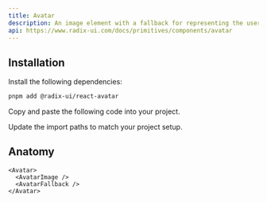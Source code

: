 ```yaml
---
title: Avatar
description: An image element with a fallback for representing the user.
api: https://www.radix-ui.com/docs/primitives/components/avatar
---
```


<ComponentPreview name="ui/avatar/demo.tsx" />

## Installation

<Steps>

<Step>Install the following dependencies:</Step>

```bash
pnpm add @radix-ui/react-avatar
```

<Step>Copy and paste the following code into your project.</Step>

<ComponentSource name="ui/avatar/index.tsx" />

<Step>Update the import paths to match your project setup.</Step>

</Steps>

## Anatomy

```tsx
<Avatar>
  <AvatarImage />
  <AvatarFallback />
</Avatar>
```
